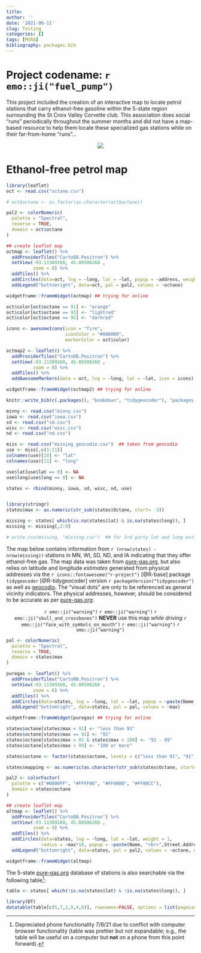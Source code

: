 ```yaml
---
title: 
author: ''
date: '2021-06-11'
slug: Testing
categories: []
tags: [MSRA]
bibliography: packages.bib
---
```


# Project codename: `r emo::ji("fuel_pump")`

This project included the creation of an interactive map to locate petrol stations that carry ethanol-free gasoline within the 5-state region surrounding the St Croix Valley Corvette club. This association does social "runs" periodically throughout the summer months and did not have a map-based resource to help them locate these specialized gas stations while on their far-from-home "runs"...  

<p align="center">
[![](scvc.PNG)](http://www.stcroixvalleycorvettes.com/){width=25px}
</p>

# Ethanol-free petrol map 

```r
library(leaflet)
oct <- read.csv("octane.csv")

# oct$octane <- as.factor(as.character(oct$octane))

pal2 <- colorNumeric(
  palette = "Spectral",
  reverse = TRUE,
  domain = oct$octane
)

## create leaflet map
octmap <- leaflet() %>% 
  addProviderTiles("CartoDB.Positron") %>% 
  setView(-93.11389168, 45.08506268	,
          zoom = 8) %>%
  addTiles() %>%
  addCircles(data=oct, lng = ~long, lat = ~lat, popup = ~address, weight=10, color=~pal2(octane), opacity=1, radius=10) %>%
  addLegend("bottomright", data=oct, pal = pal2, values = ~octane)

widgetframe::frameWidget(octmap) ## trying for online

```


```r

oct$color[oct$octane == 91] <- "orange"
oct$color[oct$octane == 93] <- "lightred"
oct$color[oct$octane == 95] <- "darkred"

icons <- awesomeIcons(icon = "fire",
                      iconColor = "#000000",
                      markerColor = oct$color)

octmap2 <- leaflet() %>%
  addProviderTiles("CartoDB.Positron") %>% 
  setView(-93.11389168, 45.08506268	,
          zoom = 8) %>%
  addTiles() %>%
  addAwesomeMarkers(data = oct, lng = ~long, lat = ~lat, icon = icons) 

widgetframe::frameWidget(octmap2) ## trying for online

```


```r
knitr::write_bib(c(.packages(), "bookdown", "tidygeocoder"), "packages.bib")

minny <- read.csv("minny.csv")
iowa <- read.csv("iowa.csv")
sd <- read.csv("sd.csv")
wisc <- read.csv("wisc.csv")
nd <- read.csv("nd.csv")

miss <- read.csv("missing_geocodio.csv")  ## taken from geocodio
use <- miss[,c(1:11)]
colnames(use)[10] <- "lat"
colnames(use)[11] <- "long"

use$lat[use$lat == 0] <- NA
use$long[use$long == 0] <- NA

states <- rbind(minny, iowa, sd, wisc, nd, use)


library(stringr)
states$max <- as.numeric(str_sub(states$Octane, start= -3))

missing <- states[ which(is.na(states$lat) & is.na(states$long)), ]
missing <- missing[,2:9]

# write.csv(missing, "missing.csv")  ## for 3rd party lat and long estimates

```

The map below contains information from `r (nrow(states) - nrow(missing))` stations in MN, WI, SD, ND, and IA indicating that they offer ethanol-free gas. The map data was taken from [pure-gas.org](https://www.pure-gas.org/), but also relies on latitude and longitude *estimates* generated from physical addresses via the `r icons::fontawesome("r-project")` [@R-base] package `tidygeocoder` [@R-tidygeocoder] version `r packageVersion("tidygeocoder")` as well as [geocodio](https://www.geocod.io/). The "visual dots" are only to be referenced as general vicinity indicators. The physical addresses, however, should be considered to be accurate as per [pure-gas.org](https://www.pure-gas.org/):

<p align="center">
`r emo::ji("warning")` `r emo::ji("warning")` `r emo::ji("skull_and_crossbones")` **NEVER** use this map *while driving* `r emo::ji("face_with_symbols_on_mouth")` `r emo::ji("warning")` `r emo::ji("warning")` 
</p>

```r

pal <- colorNumeric(
  palette = "Spectral",
  reverse = TRUE,
  domain = states$max
)

puregas <- leaflet() %>% 
  addProviderTiles("CartoDB.Positron") %>% 
  setView(-93.11389168, 45.08506268	,
          zoom = 6) %>%
  addTiles() %>%
  addCircles(data=states, lng = ~long, lat = ~lat, popup = ~paste(Name, "<br>",Street.Address, "<br>", City, State, "<br>", Phone, "<br>", "Max Octane:", max), color=~pal(max), opacity=.8) %>%
  addLegend("bottomright", data=states, pal = pal, values = ~max)

widgetframe::frameWidget(puregas) ## trying for online

```


```r

states$octane[states$max < 91] <- "less than 91"
states$octane[states$max == 91] <- "91"
states$octane[states$max > 91 & states$max < 100] <- "92 - 99"
states$octane[states$max > 99] <- "100 or more"

states$octane <- factor(states$octane, levels = c("less than 91", "91", "92 - 99", "100 or more"))

states$mapping <- as.numeric(as.character(str_sub(states$Octane, start= -1)))  ## for circle radius

pal2 <- colorFactor(
  palette = c("#0000FF", "#FFFF00", "#FF0000", "#FF00CC"),
  domain = states$octane
)

## create leaflet map
altmap <- leaflet() %>% 
  addProviderTiles("CartoDB.Positron") %>% 
  setView(-93.11389168, 45.08506268	,
          zoom = 9) %>%
  addTiles() %>%
  addCircles(data=states, lng = ~long, lat = ~lat, weight = 1,
             radius = ~max*10, popup = ~paste(Name, "<br>",Street.Address, "<br>", City, State, "<br>", Phone, "<br>", "Max Octane:", max), fillColor=~pal2(octane), fillOpacity = .5 ) %>%
  addLegend("bottomright", data=states, pal = pal2, values = ~octane, opacity = 1)

widgetframe::frameWidget(altmap)

```

The 5-state [pure-gas.org](https://www.pure-gas.org/) database of stations is also searchable via the following table[^oops]:

[^oops]: Depreciated phone functionality 7/8/21 due to conflict with computer browser functionality (table was prettier but not expandable; e.g., the table will be useful on a computer but **not** on a  phone from this point forward).

```r

table <- states[ which(!is.na(states$lat) & !is.na(states$long)), ]

library(DT)
datatable(table[c(5,7,2,9,4,6)], rownames=FALSE, options = list(pageLength = 5))  

```

